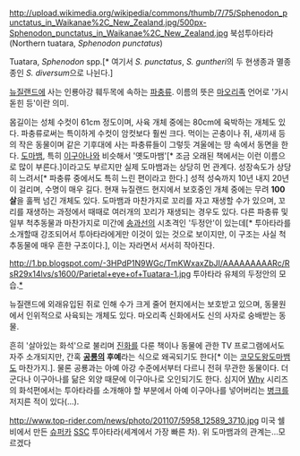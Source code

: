 http://upload.wikimedia.org/wikipedia/commons/thumb/7/75/Sphenodon_punctatus_in_Waikanae%2C_New_Zealand.jpg/500px-Sphenodon_punctatus_in_Waikanae%2C_New_Zealand.jpg
북섬투아타라(Northern tuatara, ''Sphenodon punctatus'')

Tuatara, ''Sphenodon'' spp.[* 여기서 ''S. punctatus'', ''S. guntheri''의 두 현생종과 멸종종인 ''S. diversum''으로 나뉜다.]

[[뉴질랜드]]에 사는 인룡아강 훼두목에 속하는 [[파충류]]. 이름의 뜻은 [[마오리족]] 언어로 '가시 돋힌 등'이란 의미.

몸길이는 성체 수컷이 61cm 정도이며, 사육 개체 중에는 80cm에 육박하는 개체도 있다. 파충류로써는 특이하게 수컷이 암컷보다 훨씬 크다. 먹이는 곤충이나 쥐, 새끼새 등의 작은 동물이며 같은 기후대에 사는 파충류들이 그렇듯 겨울에는 땅 속에서 동면을 한다. [[도마뱀]], 특히 [[이구아나]]와 비슷해서 '옛도마뱀'[* 조금 오래된 책에서는 이런 이름으로 많이 부른다.]이라고도 부르지만 실제 도마뱀과는 상당히 먼 관계다. 성장속도가 상당히 느려서[* 파충류 중에서도 특히 느린 편이라고 한다.] 성적 성숙까지 10년 내지 20년이 걸리며, 수명이 매우 길다. 현재 뉴질랜드 현지에서 보호중인 개체 중에는 무려 '''100살'''을 훌쩍 넘긴 개체도 있다. 도마뱀과 마찬가지로 꼬리를 자고 재생할 수가 있으며, 꼬리를 재생하는 과정에서 때때로 여러개의 꼬리가 재생되는 경우도 있다. 다른 파충류 및 일부 척추동물과 마찬가지로 미간에 [[송과선]]의 시초격인 '두정안'이 있는데[* 투아타라를 소개할때 강조되어서 투아타라에게만 이것이 있는 것으로 보이지만, 이 구조는 사실 척추동물에 매우 흔한 구조이다.], 이는 자라면서 서서히 작아진다.

http://1.bp.blogspot.com/-3HPdP1N9WGc/TmKWxaxZbJI/AAAAAAAAARc/RsR29x14lvs/s1600/Parietal+eye+of+Tuatara-1.jpg
투아타라 유체의 두정안의 모습.[http://www.symbianize.com/showthread.php?t=870622 *]

뉴질랜드에 외래유입된 쥐로 인해 수가 크게 줄어 현지에서는 보호받고 있으며, 동물원에서 인위적으로 사육되는 개체도 있다. 마오리족 신화에서도 신의 사자로 숭배받는 동물.

흔히 '살아있는 화석'으로 불리며 [[진화]]를 다룬 책이나 동물에 관한 TV 프로그램에서도 자주 소개되지만, 간혹 '''[[공룡]]의 후예'''라는 식으로 왜곡되기도 한다[* 이는 [[코모도왕도마뱀]]도 마찬가지.]. 물론 공룡과는 아예 아강 수준에서부터 다르니 전혀 무관한 동물이다. 더군다나 이구아나를 닮은 외양 때문에 이구아나로 오인되기도 한다. 심지어 [[Why]] 시리즈의 화석편에서는 투아타라를 소개해야 할 부분에서 아예 이구아나를 넣어버리는 [[병크]]를 저지른 적이 있다(...).

http://www.top-rider.com/news/photo/201107/5958_12589_3710.jpg
미국 쉘비에서 만든 [[슈퍼카]] [[SSC]] 투아타라(세계에서 가장 빠른 차). 위 도마뱀과의 관계는...모르겠다
